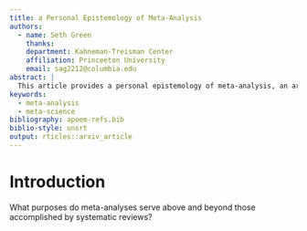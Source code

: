 ```yaml
---
title: a Personal Epistemology of Meta-Analysis
authors:
  - name: Seth Green
    thanks: 
    department: Kahneman-Treisman Center
    affiliation: Princeeton University
    email: sag2212@columbia.edu
abstract: |
  This article provides a personal epistemology of meta-analysis, an article-length answer to the question of what are we doing when we do meta-analysis
keywords:
  - meta-analysis
  - meta-science
bibliography: apoem-refs.bib
biblio-style: unsrt
output: rticles::arxiv_article
---
```


# Introduction 
What purposes do meta-analyses serve above and beyond those accomplished by systematic reviews? 
